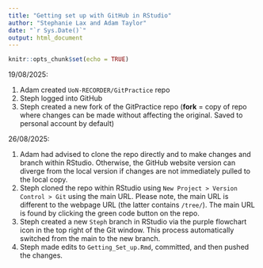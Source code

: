 ```yaml
---
title: "Getting set up with GitHub in RStudio"
author: "Stephanie Lax and Adam Taylor"
date: "`r Sys.Date()`"
output: html_document
---
```


```r
knitr::opts_chunk$set(echo = TRUE)
```

19/08/2025:

1. Adam created `UoN-RECORDER/GitPractice` repo
2. Steph logged into GitHub 
3. Steph created a new fork of the GitPractice repo (**fork** = copy of repo where changes can be made without affecting the original. Saved to personal account by default)

26/08/2025:

1. Adam had advised to clone the repo directly and to make changes and branch within RStudio. Otherwise, the GitHub website version can diverge from the local version if changes are not immediately pulled to the local copy.
2. Steph cloned the repo within RStudio using `New Project > Version Control > Git` using the main URL. Please note, the main URL is different to the webpage URL (the latter contains `/tree/`). The main URL is found by clicking the green code button on the repo.
3. Steph created a new `Steph` branch in RStudio via the purple flowchart icon in the top right of the Git window. This process automatically switched from the main to the new branch.
4. Steph made edits to `Getting_Set_up.Rmd`, committed, and then pushed the changes.